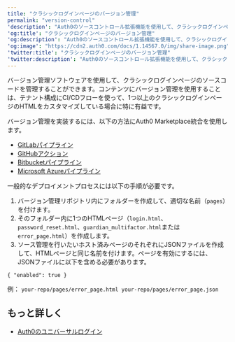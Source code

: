 ---
title: "クラシックログインページのバージョン管理"
permalink: "version-control"
'description': "Auth0のソースコントロール拡張機能を使用して、クラシックログインページをバックアップする方法について選択します。"
'og:title': "クラシックログインページのバージョン管理"
'og:description': "Auth0のソースコントロール拡張機能を使用して、クラシックログインページをバックアップする方法について選択します。"
'og:image': "https://cdn2.auth0.com/docs/1.14567.0/img/share-image.png"
'twitter:title': "クラシックログインページのバージョン管理"
'twitter:description': "Auth0のソースコントロール拡張機能を使用して、クラシックログインページをバックアップする方法について選択します。"
---

バージョン管理ソフトウェアを使用して、クラシックログインページのソースコードを管理することができます。コンテンツにバージョン管理を使用することは、テナント構成にCI/CDフローを使って、1つ以上のクラシックログインページのHTMLをカスタマイズしている場合に特に有益です。

バージョン管理を実装するには、以下の方法にAuth0 Marketplace統合を使用します。

* [GitLabパイプライン](https://marketplace.auth0.com/integrations/gitlab-pipeline)
* [GitHubアクション](https://marketplace.auth0.com/integrations/github-actions)
* [Bitbucketパイプライン](https://marketplace.auth0.com/integrations/bitbucket-pipeline)
* [Microsoft Azureパイプライン](https://marketplace.auth0.com/integrations/azure-pipeline)

一般的なデプロイメントプロセスには以下の手順が必要です。

1. バージョン管理リポジトリ内にフォルダーを作成して、適切な名前（`pages`）を付けます。
2. そのフォルダー内に1つのHTMLページ（`login.html`、`password_reset.html`、`guardian_multifactor.html`または`error_page.html`）を作成します。
3. ソース管理を行いたいホスト済みページのそれぞれにJSONファイルを作成して、HTMLページと同じ名前を付けます。ページを有効にするには、JSONファイルに以下を含める必要があります。

`{
"enabled": true
}`

例：
`your-repo/pages/error_page.html
your-repo/pages/error_page.json`

## もっと詳しく

* [Auth0のユニバーサルログイン](/docs/ja-jp/authenticate/login/auth0-universal-login)